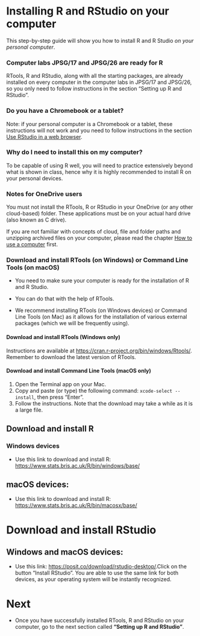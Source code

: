 # Installing R and RStudio on your computer

This step-by-step guide will show you how to install R and R Studio _on your personal computer_. 

::: callout-note
### Computer labs JPSG/17 and JPSG/26 are ready for R
RTools, R and RStudio, along with all the starting packages, are already installed on every computer in the computer labs in JPSG/17 and JPSG/26, so you only need to follow instructions in the section "Setting up R and RStudio".
:::

::: callout-important
### Do you have a Chromebook or a tablet?
Note: if your personal computer is a Chromebook or a tablet, these instructions will not work and you need to follow instructions in the section [Use RStudio in a web browser](posit_cloud.html).
:::

::: callout-important
### Why do I need to install this on my computer?
To be capable of using R well, you will need to practice extensively beyond what is shown in class, hence why it is highly recommended to install R on your personal devices.
:::

::: callout-important
### Notes for OneDrive users
You must not install the RTools, R or RStudio in your OneDrive (or any other cloud-based) folder. These applications must be on your actual hard drive (also known as C drive). 
:::

If you are not familiar with concepts of cloud, file and folder paths and unzipping archived files on your computer, please read the chapter [How to use a computer](how_to_use_a_computer.html) first.

### Download and install RTools (on Windows) or Command Line Tools (on macOS)

-   You need to make sure your computer is ready for the installation of
    R and R Studio.

-   You can do that with the help of RTools.

-   We recommend installing RTools (on Windows devices) or Command Line
    Tools (on Mac) as it allows for the installation of various external
    packages (which we will be frequently using).

#### Download and install RTools (Windows only)

Instructions are available at [https://cran.r-project.org/bin/windows/Rtools/](https://cran.r-project.org/bin/windows/Rtools/). Remember to download the latest version of RTools.

#### Download and install Command Line Tools (macOS only)

1.  Open the Terminal app on your Mac.
2.  Copy and paste (or type) the following command: `xcode-select --install`, then press "Enter".
3.  Follow the instructions. Note that the download may take a while as it is a large file.

## Download and install R

### Windows devices

-   Use this link to download and install R:
    [https://www.stats.bris.ac.uk/R/bin/windows/base/](https://www.stats.bris.ac.uk/R/bin/windows/base/)

## macOS devices:

-   Use this link to download and install R:
    [https://www.stats.bris.ac.uk/R/bin/macosx/base/](https://www.stats.bris.ac.uk/R/bin/macosx/base/)

# Download and install RStudio

## Windows and macOS devices:

-   Use this link: [https://posit.co/download/rstudio-desktop/](https://posit.co/download/rstudio-desktop/).Click
    on the button "Install RStudio". You are able to use the same link
    for both devices, as your operating system will be instantly
    recognized.

# Next

-   Once you have successfully installed RTools, R and RStudio on your
    computer, go to the next section called **"Setting up R and RStudio"**.
